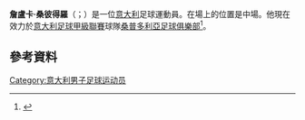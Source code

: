 '''詹盧卡·桑彼得羅'''（{{lang-it|Gianluca Sampietro}}；{{bd|1993年|3月15日}}）是一位[[意大利|意大利]]足球運動員。在場上的位置是中場。他現在效力於[[意大利足球甲級聯賽|意大利足球甲級聯賽]]球隊[[桑普多利亞足球俱樂部|桑普多利亞足球俱樂部]]<ref>{{cite news|url=http://www.sampdoria.it/news/sampietro-e-patacchiola-al-portogruaro-summaga.html|title=Sampietro e Patacchiola al Portogruaro-Summaga|date=31 August 2012|accessdate=17 November 2012|publisher=UC Sampdoria|language=it|deadurl=yes|archiveurl=https://web.archive.org/web/20121122034307/http://www.sampdoria.it/news/sampietro-e-patacchiola-al-portogruaro-summaga.html|archivedate=2012-11-22}}</ref>。
==參考資料==
{{Reflist}}

{{DEFAULTSORT: Sampietro, Gianluca}}
[[Category:意大利男子足球运动员|Category:意大利男子足球运动员]]

{{Sport-bio-stub}}